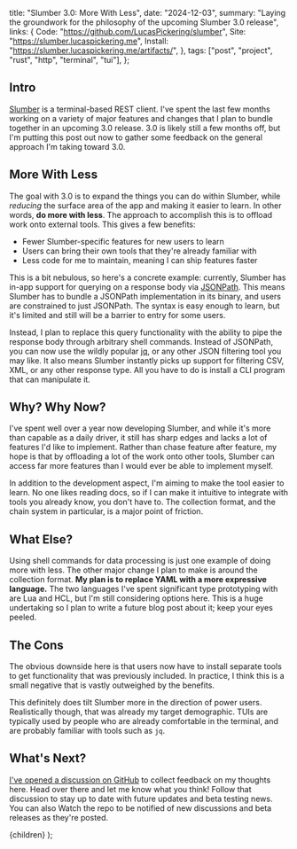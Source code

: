 
  title: "Slumber 3.0: More With Less",
  date: "2024-12-03",
  summary:
    "Laying the groundwork for the philosophy of the upcoming Slumber 3.0 release",
  links: {
    Code: "https://github.com/LucasPickering/slumber",
    Site: "https://slumber.lucaspickering.me",
    Install: "https://slumber.lucaspickering.me/artifacts/",
  },
  tags: ["post", "project", "rust", "http", "terminal", "tui"],
};

## Intro

[Slumber](https://github.com/LucasPickering/slumber) is a terminal-based REST client. I've spent the last few months working on a variety of major features and changes that I plan to bundle together in an upcoming 3.0 release. 3.0 is likely still a few months off, but I'm putting this post out now to gather some feedback on the general approach I'm taking toward 3.0.

## More With Less

The goal with 3.0 is to expand the things you can do within Slumber, while _reducing_ the surface area of the app and making it easier to learn. In other words, **do more with less**. The approach to accomplish this is to offload work onto external tools. This gives a few benefits:

- Fewer Slumber-specific features for new users to learn
- Users can bring their own tools that they're already familiar with
- Less code for me to maintain, meaning I can ship features faster

This is a bit nebulous, so here's a concrete example: currently, Slumber has in-app support for querying on a response body via [JSONPath](https://www.ietf.org/archive/id/draft-goessner-dispatch-jsonpath-00.html). This means Slumber has to bundle a JSONPath implementation in its binary, and users are constrained to just JSONPath. The syntax is easy enough to learn, but it's limited and still will be a barrier to entry for some users.

Instead, I plan to replace this query functionality with the ability to pipe the response body through arbitrary shell commands. Instead of JSONPath, you can now use the wildly popular [jq](https://jqlang.github.io/jq/), or any other JSON filtering tool you may like. It also means Slumber instantly picks up support for filtering CSV, XML, or any other response type. All you have to do is install a CLI program that can manipulate it.

## Why? Why Now?

I've spent well over a year now developing Slumber, and while it's more than capable as a daily driver, it still has sharp edges and lacks a lot of features I'd like to implement. Rather than chase feature after feature, my hope is that by offloading a lot of the work onto other tools, Slumber can access far more features than I would ever be able to implement myself.

In addition to the development aspect, I'm aiming to make the tool easier to learn. No one likes reading docs, so if I can make it intuitive to integrate with tools you already know, you don't have to. The collection format, and the chain system in particular, is a major point of friction.

## What Else?

Using shell commands for data processing is just one example of doing more with less. The other major change I plan to make is around the collection format. **My plan is to replace YAML with a more expressive language.** The two languages I've spent significant type prototyping with are Lua and HCL, but I'm still considering options here. This is a huge undertaking so I plan to write a future blog post about it; keep your eyes peeled.

## The Cons

The obvious downside here is that users now have to install separate tools to get functionality that was previously included. In practice, I think this is a small negative that is vastly outweighed by the benefits.

This definitely does tilt Slumber more in the direction of power users. Realistically though, that was already my target demographic. TUIs are typically used by people who are already comfortable in the terminal, and are probably familiar with tools such as `jq`.

## What's Next?

[I've opened a discussion on GitHub]() to collect feedback on my thoughts here. Head over there and let me know what you think! Follow that discussion to stay up to date with future updates and beta testing news. You can also Watch the repo to be notified of new discussions and beta releases as they're posted.

  <PostView metadata={metadata}>{children}</PostView>
);
